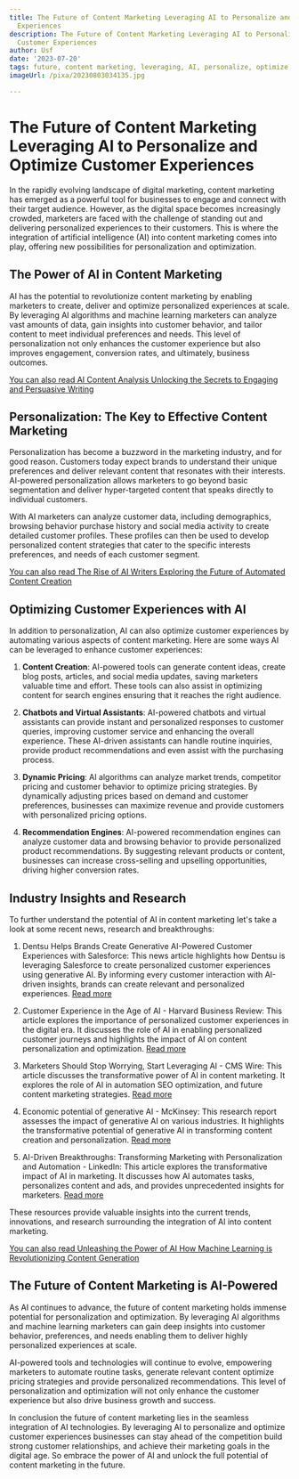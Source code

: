 ```yaml
---
title: The Future of Content Marketing Leveraging AI to Personalize and Optimize Customer
  Experiences
description: The Future of Content Marketing Leveraging AI to Personalize and Optimize
  Customer Experiences
author: Usf
date: '2023-07-20'
tags: future, content marketing, leveraging, AI, personalize, optimize, customer experiences
imageUrl: /pixa/20230803034135.jpg

---
```

#  The Future of Content Marketing Leveraging AI to Personalize and Optimize Customer Experiences

In the rapidly  evolving landscape of digital marketing, content marketing  has emerged  as a powerful tool for  businesses to  engage and connect with  their target audience. However, as  the digital space becomes increasingly crowded, marketers are faced with the challenge of standing out and delivering personalized experiences to their customers. This is where the integration  of artificial intelligence (AI) into  content marketing comes into play, offering new possibilities  for personalization and optimization.

## The  Power of AI in Content Marketing

AI has the potential to  revolutionize content marketing by enabling marketers  to create, deliver and optimize personalized experiences at scale. By leveraging AI algorithms and machine learning marketers can analyze vast amounts of data, gain insights into customer behavior, and tailor  content to meet individual preferences and needs. This level of personalization not only enhances the customer experience but also improves engagement, conversion rates, and ultimately, business outcomes.

[You can also read AI Content Analysis Unlocking the  Secrets to Engaging and Persuasive Writing](AI%20Content%20Analysis%20Unlocking%20the%20Secrets%20to%20Engaging%20and%20Persuasive%20Writing)


## Personalization: The Key to Effective Content Marketing

Personalization has become a buzzword in  the marketing industry, and for good reason. Customers today expect brands  to understand  their unique preferences and deliver relevant content that resonates with their interests. AI-powered personalization allows  marketers to go beyond basic segmentation and deliver hyper-targeted content that speaks  directly to  individual  customers.

With AI marketers can analyze customer  data, including  demographics, browsing behavior purchase history  and  social  media activity to create detailed customer  profiles. These profiles can then be used to develop personalized content strategies that cater to the specific interests preferences, and needs of each customer segment.

[You can also read The Rise of AI Writers Exploring the Future of Automated Content Creation](The%20Rise%20of%20AI%20Writers%20Exploring%20the%20Future%20of%20Automated%20Content%20Creation)


## Optimizing Customer Experiences with AI

In addition to  personalization, AI can also optimize customer experiences by automating  various aspects of  content  marketing. Here are some ways AI can be leveraged to enhance customer  experiences:

1.  **Content Creation**:  AI-powered tools can generate content ideas, create blog posts, articles, and social media updates, saving marketers valuable time and effort. These tools  can  also assist in optimizing content for search  engines ensuring that it reaches the right audience.

2. **Chatbots and Virtual Assistants**: AI-powered chatbots and virtual assistants  can provide instant and personalized responses  to customer  queries, improving customer service and enhancing the overall experience. These AI-driven assistants can handle routine inquiries, provide product recommendations and even assist with  the purchasing process.

3.  **Dynamic Pricing**: AI algorithms  can analyze market trends, competitor pricing and customer behavior to optimize pricing strategies. By dynamically adjusting prices based on demand and customer  preferences, businesses can maximize revenue and provide customers with personalized  pricing options.

4. **Recommendation Engines**: AI-powered recommendation engines can analyze customer  data and browsing behavior to provide personalized product recommendations. By suggesting relevant products or content, businesses can increase cross-selling and upselling opportunities, driving higher conversion rates.

## Industry Insights and Research

To further  understand the potential of AI in content  marketing let's take a look at some recent news, research and breakthroughs:

1. Dentsu Helps Brands Create Generative AI-Powered  Customer Experiences with Salesforce: This news article highlights how Dentsu is leveraging Salesforce  to create personalized customer experiences using generative AI.  By informing every customer interaction  with  AI-driven insights, brands  can create relevant and personalized experiences. [Read more](https://www.prnewswire.com/news-releases/dentsu-helps-brands-create-generative-ai-powered-customer-experiences-with-salesforce-301890940.html)

2. Customer  Experience in the Age of  AI - Harvard Business Review: This  article explores the importance of personalized customer experiences in the digital era. It discusses the role of AI  in enabling personalized customer journeys and highlights the impact of AI on  content personalization and optimization. [Read more](https://hbr.org/2022/03/customer-experience-in-the-age-of-ai)

3. Marketers Should Stop Worrying,  Start Leveraging  AI -  CMS Wire: This article discusses  the transformative power of AI in content marketing. It explores the role  of AI in automation SEO optimization, and future content marketing strategies. [Read more](https://www.cmswire.com/content-strategy/why-marketers-should-stop-worrying-and-embrace-ai-in-content-marketing/)

4. Economic potential of  generative  AI - McKinsey:  This research report assesses the impact of generative AI on various industries. It highlights the transformative potential of generative AI in transforming content creation and personalization. [Read more](https://www.mckinsey.com/capabilities/mckinsey-digital/our-insights/the-economic-potential-of-generative-ai-the-next-productivity-frontier)

5. AI-Driven Breakthroughs: Transforming Marketing with Personalization and Automation - LinkedIn: This article  explores  the transformative impact of AI in  marketing. It discusses how  AI automates tasks, personalizes content and  ads, and provides unprecedented insights for marketers. [Read more](https://www.linkedin.com/pulse/ai-driven-breakthroughs-transforming-marketing-luszczynski-mba)

These resources provide valuable insights into the current trends, innovations, and  research  surrounding the integration of AI into content marketing.

[You can also read Unleashing the Power of AI How Machine  Learning is Revolutionizing Content Generation](Unleashing%20the%20Power%20of%20AI%20How%20Machine%20Learning%20is%20Revolutionizing%20Content%20Generation)


## The Future of Content Marketing is AI-Powered

As AI continues to advance, the  future of content marketing holds immense potential for personalization and optimization. By leveraging AI  algorithms  and machine learning marketers can gain  deep insights into  customer behavior, preferences, and needs enabling them to deliver highly personalized  experiences at scale.

AI-powered tools and technologies will continue to evolve, empowering marketers to automate routine tasks, generate relevant content optimize pricing strategies and provide personalized recommendations. This level of personalization  and optimization will not only  enhance the customer experience but also drive business  growth and success.

In conclusion the future of content marketing lies in the seamless integration of AI technologies. By leveraging AI to personalize and optimize  customer experiences businesses can stay  ahead of the competition build strong customer relationships, and achieve their marketing goals in the digital age. So embrace the  power of AI and unlock the full potential of content marketing in the future.